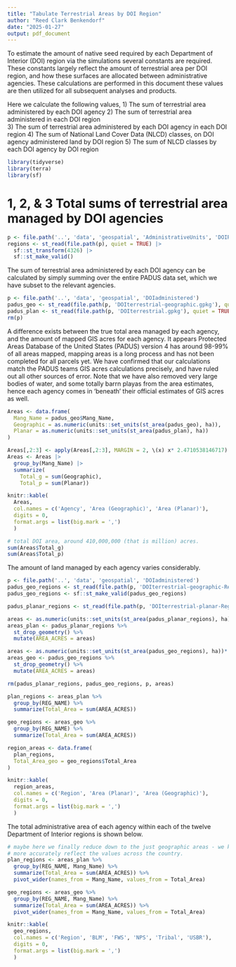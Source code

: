 ```yaml
---
title: "Tabulate Terrestrial Areas by DOI Region"
author: "Reed Clark Benkendorf"
date: "2025-01-27"
output: pdf_document
---
```


To estimate the amount of native seed required by each Department of Interior (DOI) region via the simulations several constants are required. 
These constants largely reflect the amount of terrestrial area per DOI region, and how these surfaces are allocated between administrative agencies. 
These calculations are performed in this document these values are then utilized for all subsequent analyses and products. 

Here we calculate the following values,
1) The sum of terrestrial area administered by each DOI agency
2) The sum of terrestrial area administered in each DOI region  
3) The sum of terrestrial area administered by each DOI agency in each DOI region 
4) The sum of National Land Cover Data (NLCD) classes, on DOI agency administered land by DOI region
5) The sum of NLCD classes by each DOI agency by DOI region

```r
library(tidyverse)
library(terra)
library(sf)
```

# 1, 2, & 3 Total sums of terrestrial area managed by DOI agencies

```r
p <- file.path('..', 'data', 'geospatial', 'AdministrativeUnits', 'DOIRegions', 'DOI_12_Unified_Regions_20180801.shp')
regions <- st_read(file.path(p), quiet = TRUE) |>
  sf::st_transform(4326) |>
  sf::st_make_valid()
```

The sum of terrestrial area administered by each DOI agency can be calculated by simply summing over the entire PADUS data set, which we have subset to the relevant agencies. 

```r
p <- file.path('..', 'data', 'geospatial', 'DOIadministered')
padus_geo <- st_read(file.path(p, 'DOIterrestrial-geographic.gpkg'), quiet = TRUE) 
padus_plan <- st_read(file.path(p, 'DOIterrestrial.gpkg'), quiet = TRUE)
rm(p)
```

A difference exists between the true total area managed by each agency, and the amount of mapped GIS acres for each agency. 
It appears Protected Areas Database of the United States (PADUS) version 4 has around 98-99% of all areas mapped, mapping areas is a long process and has not been completed for all parcels yet. 
We have confirmed that our calculations match the PADUS teams GIS acres calculations precisely, and have ruled out all other sources of error. 
Note that we have also removed very large bodies of water, and some totally barrn playas from the area estimates, hence each agency comes in 'beneath' their official estimates of GIS acres as well. 

```r

Areas <- data.frame(
  Mang_Name = padus_geo$Mang_Name,
  Geographic = as.numeric(units::set_units(st_area(padus_geo), ha)),
  Planar = as.numeric(units::set_units(st_area(padus_plan), ha))
) 

Areas[,2:3] <- apply(Areas[,2:3], MARGIN = 2, \(x) x* 2.4710538146717)
Areas <- Areas |> 
  group_by(Mang_Name) |>
  summarize(
    Total_g = sum(Geographic),
    Total_p = sum(Planar))

knitr::kable(
  Areas, 
  col.names = c('Agency', 'Area (Geographic)', 'Area (Planar)'),
  digits = 0, 
  format.args = list(big.mark = ',')
  )

# total DOI area, around 410,000,000 (that is million) acres. 
sum(Areas$Total_g)
sum(Areas$Total_p)
```

The amount of land managed by each agency varies considerably. 

```r
p <- file.path('..', 'data', 'geospatial', 'DOIadministered')
padus_geo_regions <- st_read(file.path(p, 'DOIterrestrial-geographic-Regions.gpkg'), quiet = TRUE) 
padus_geo_regions <- sf::st_make_valid(padus_geo_regions)

padus_planar_regions <- st_read(file.path(p, 'DOIterrestrial-planar-Regions.gpkg'), quiet = TRUE)

areas <- as.numeric(units::set_units(st_area(padus_planar_regions), ha))* 2.4710538146717
areas_plan <- padus_planar_regions %>% 
  st_drop_geometry() %>% 
  mutate(AREA_ACRES = areas)

areas <- as.numeric(units::set_units(st_area(padus_geo_regions), ha))* 2.4710538146717
areas_geo <- padus_geo_regions %>% 
  st_drop_geometry() %>% 
  mutate(AREA_ACRES = areas) 

rm(padus_planar_regions, padus_geo_regions, p, areas)
```

```r

plan_regions <- areas_plan %>% 
  group_by(REG_NAME) %>% 
  summarize(Total_Area = sum(AREA_ACRES))

geo_regions <- areas_geo %>% 
  group_by(REG_NAME) %>% 
  summarize(Total_Area = sum(AREA_ACRES))

region_areas <- data.frame(
  plan_regions, 
  Total_Area_geo = geo_regions$Total_Area
)

knitr::kable(
  region_areas, 
  col.names = c('Region', 'Area (Planar)', 'Area (Geographic)'),
  digits = 0, 
  format.args = list(big.mark = ',')
  )

```

The total administrative area of each agency within each of the twelve Department of Interior regions is shown below. 

```r

# maybe here we finally reduce down to the just geographic areas - we know these
# more accurately reflect the values across the country.
plan_regions <- areas_plan %>% 
  group_by(REG_NAME, Mang_Name) %>% 
  summarize(Total_Area = sum(AREA_ACRES)) %>% 
  pivot_wider(names_from = Mang_Name, values_from = Total_Area)

geo_regions <- areas_geo %>% 
  group_by(REG_NAME, Mang_Name) %>% 
  summarize(Total_Area = sum(AREA_ACRES)) %>% 
  pivot_wider(names_from = Mang_Name, values_from = Total_Area)

knitr::kable(
  geo_regions, 
  col.names = c('Region', 'BLM', 'FWS', 'NPS', 'Tribal', 'USBR'),
  digits = 0, 
  format.args = list(big.mark = ',')
  )
```

